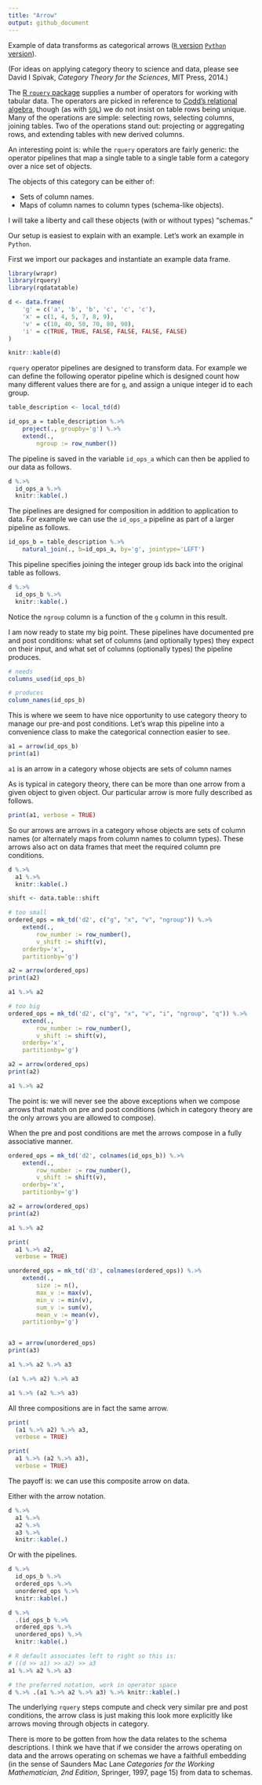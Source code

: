 ```yaml
---
title: "Arrow"
output: github_document
---
```


Example of data transforms as categorical arrows ([`R` version](https://github.com/WinVector/rquery/blob/master/Examples/Arrow/Arrow.md) [`Python` version](https://github.com/WinVector/rquery/blob/master/Examples/Arrow/Arrow.md)).

(For ideas on applying category theory to science and data, please see David I Spivak, *Category Theory for the Sciences*, MIT Press, 2014.)

The [R `rquery` package](https://github.com/WinVector/rquery/) supplies a number of operators for working with tabular data.  The operators are picked in reference to [Codd's relational algebra](https://en.wikipedia.org/wiki/Relational_algebra), though (as with [`SQL`](https://en.wikipedia.org/wiki/SQL)) we do not insist on table rows being unique. Many of the operations are simple: selecting rows, selecting columns, joining tables.  Two of the operations stand out: projecting or aggregating rows, and extending tables with new derived columns.

An interesting point is: while the `rquery` operators are fairly generic: the operator pipelines that map a single table to a single table form a category over a nice set of objects.

The objects of this category can be either of:

 * Sets of column names.
 * Maps of column names to column types (schema-like objects).
 
I will take a liberty and call these objects (with or without types) "schemas."

Our setup is easiest to explain with an example.  Let's work an example in `Python`.

First we import our packages and instantiate an example data frame.

```r
library(wrapr)
library(rquery)
library(rqdatatable)

d <- data.frame(
    'g' = c('a', 'b', 'b', 'c', 'c', 'c'),
    'x' = c(1, 4, 5, 7, 8, 9),
    'v' = c(10, 40, 50, 70, 80, 90),
    'i' = c(TRUE, TRUE, FALSE, FALSE, FALSE, FALSE)
)

knitr::kable(d)
```

`rquery` operator pipelines are designed to transform data.  For example we can define the following operator pipeline which is designed count how many different values there are for `g`, and assign a unique integer id to each group.

```r
table_description <- local_td(d)

id_ops_a = table_description %.>%
    project(., groupby='g') %.>%
    extend(.,
        ngroup := row_number())
```

The pipeline is saved in the variable `id_ops_a` which can then be applied to our data as follows.

```r
d %.>% 
  id_ops_a %.>% 
  knitr::kable(.)
```

The pipelines are designed for composition in addition to application to data.  For example we can use the `id_ops_a` pipeline as part of a larger pipeline as follows.

```r
id_ops_b = table_description %.>%
    natural_join(., b=id_ops_a, by='g', jointype='LEFT')
```

This pipeline specifies joining the integer group ids back into the original table as follows.

```r
d %.>% 
  id_ops_b %.>% 
  knitr::kable(.)
```

Notice the `ngroup` column is a function of the `g` column in this result.

I am now ready to state my big point.  These pipelines have documented pre and post conditions: what set of columns (and optionally types) they expect on their input, and what set of columns (optionally types) the pipeline produces.

```r
# needs
columns_used(id_ops_b)
```

```r
# produces
column_names(id_ops_b)
```

This is where we seem to have nice opportunity to use category theory to manage our pre-and post conditions.  Let's wrap this pipeline into a convenience class to make the categorical connection easier to see.

```r
a1 = arrow(id_ops_b)
print(a1)
```

`a1` is an arrow in a category whose objects are sets of column names

As is typical in category theory, there can be more than one arrow from a given object to given object.  Our particular arrow is more fully described as follows.

```r
print(a1, verbose = TRUE)
```

So our arrows are arrows in a category whose objects are sets of column names (or alternately maps from column names to column types).  These arrows also act on data frames that meet the required column pre conditions.

```r
d %.>%
  a1 %.>%
  knitr::kable(.)
```





```r
shift <- data.table::shift

# too small
ordered_ops = mk_td('d2', c("g", "x", "v", "ngroup")) %.>%
    extend(., 
        row_number := row_number(),
        v_shift := shift(v),
    orderby='x',
    partitionby='g')

a2 = arrow(ordered_ops)
print(a2)
```

```r
a1 %.>% a2
```


```r
# too big
ordered_ops = mk_td('d2', c("g", "x", "v", "i", "ngroup", "q")) %.>%
    extend(., 
        row_number := row_number(),
        v_shift := shift(v),
    orderby='x',
    partitionby='g')

a2 = arrow(ordered_ops)
print(a2)
```


```r
a1 %.>% a2
```

The point is: we will never see the above exceptions when we compose arrows that match on pre and post conditions (which in category theory are the only arrows you are allowed to compose).

When the pre and post conditions are met the arrows compose in a fully associative manner.

```r
ordered_ops = mk_td('d2', colnames(id_ops_b)) %.>%
    extend(., 
        row_number := row_number(),
        v_shift := shift(v),
    orderby='x',
    partitionby='g')

a2 = arrow(ordered_ops)
print(a2)
```

```r
a1 %.>% a2
```

```r
print(
  a1 %.>% a2,
  verbose = TRUE)
```


```r
unordered_ops = mk_td('d3', colnames(ordered_ops)) %.>%
    extend(.,
        size := n(),
        max_v := max(v),
        min_v := min(v),
        sum_v := sum(v),
        mean_v := mean(v),
    partitionby='g')


a3 = arrow(unordered_ops)
print(a3)
```

```r
a1 %.>% a2 %.>% a3
```

```r
(a1 %.>% a2) %.>% a3
```

```r
a1 %.>% (a2 %.>% a3)
```

All three compositions are in fact the same arrow.

```r
print(
  (a1 %.>% a2) %.>% a3,
  verbose = TRUE)
```

```r
print(
  a1 %.>% (a2 %.>% a3),
  verbose = TRUE)
```

The payoff is: we can use this composite arrow on data.

Either with the arrow notation.

```r
d %.>% 
  a1 %.>% 
  a2 %.>% 
  a3 %.>%
  knitr::kable(.)
```

Or with the pipelines.


```r
d %.>% 
  id_ops_b %.>% 
  ordered_ops %.>% 
  unordered_ops %.>%
  knitr::kable(.)
```

```r
d %.>% 
  .(id_ops_b %.>% 
  ordered_ops %.>% 
  unordered_ops) %.>%
  knitr::kable(.)
```

```r
# R default associates left to right so this is:
# ((d >> a1) >> a2) >> a3
a1 %.>% a2 %.>% a3
```


```r
# the preferred notation, work in operator space
d %.>% .(a1 %.>% a2 %.>% a3) %.>% knitr::kable(.)
```

The underlying `rquery` steps compute and check very similar pre and post conditions, the arrow class is just making this look more explicitly like arrows moving through objects in category.

There is more to be gotten from how the data relates to the schema descriptions.  I think we have that if we consider the arrows operating on data and the arrows operating on schemas we have a faithfull embedding (in the sense of Saunders Mac Lane *Categories for the Working Mathematician, 2nd Edition*, Springer, 1997, page 15) from data to schemas.

